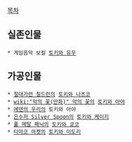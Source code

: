 [[목차]]

== 실존인물 ==
 * 게임음악 보컬 [[토키와 유우]]

== 가공인물 ==
 * [[절대가련 칠드런]]의 [[토키와 나츠코]]
 * [[wiki:"악의 꽃(만화)" 악의 꽃]]의 [[토키와 아야]]
 * [[에덴의 우리]]의 토키와 아야
 * [[은수저 Silver Spoon]]의 [[토키와 케이지]]
 * [[풀 메탈 패닉]]의 [[토키와 쿄코]]
 * [[타마코 마켓]]의 [[토키와 미도리]]
